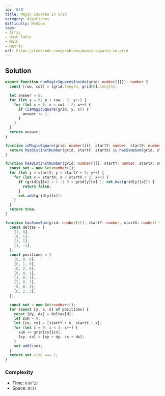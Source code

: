 ```yaml
---
id: '840'
title: Magic Squares In Grid
category: Algorithms
difficulty: Medium
tags:
- Array
- Hash Table
- Math
- Matrix
url: https://leetcode.com/problems/magic-squares-in-grid
---
```


## Solution

```typescript filename="solution.ts" copy
export function numMagicSquaresInside(grid: number[][]): number {
  const [row, col] = [grid.length, grid[0].length];

  let answer = 0;
  for (let y = 0; y < row - 2; y++) {
    for (let x = 0; x < col - 2; x++) {
      if (isMagicSquare(grid, y, x)) {
        answer += 1;
      }
    }
  }
  return answer;
}

function isMagicSquare(grid: number[][], startY: number, startX: number) {
  return hasDistinctNumber(grid, startY, startX) && hasSameSum(grid, startY, startX);
}

function hasDistinctNumber(grid: number[][], startY: number, startX: number) {
  const set = new Set<number>();
  for (let y = startY; y < startY + 3; y++) {
    for (let x = startX; x < startX + 3; x++) {
      if (grid[y][x] < 1 || 9 < grid[y][x] || set.has(grid[y][x])) {
        return false;
      }
      set.add(grid[y][x]);
    }
  }
  return true;
}

function hasSameSum(grid: number[][], startY: number, startX: number) {
  const deltas = [
    [1, 0],
    [0, 1],
    [1, 1],
    [1, -1],
  ];
  const positions = [
    [0, 0, 0],
    [0, 1, 0],
    [0, 2, 0],
    [0, 0, 1],
    [1, 0, 1],
    [2, 0, 1],
    [0, 0, 2],
    [0, 2, 3],
  ];

  const set = new Set<number>();
  for (const [y, x, d] of positions) {
    const [dy, dx] = deltas[d];
    let sum = 0;
    let [cy, cx] = [startY + y, startX + x];
    for (let i = 0; i < 3; i++) {
      sum += grid[cy][cx];
      [cy, cx] = [cy + dy, cx + dx];
    }
    set.add(sum);
  }
  return set.size === 1;
}
```

### Complexity

- Time: `O(N^2)`
- Space: `O(1)`


